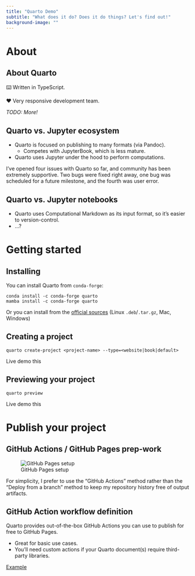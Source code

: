 ```yaml
---
title: "Quarto Demo"
subtitle: "What does it do? Does it do things? Let's find out!"
background-image: ""
---
```


# About

## About Quarto

⌨️ Written in TypeScript.

❤️ Very responsive development team.

_TODO: More!_


## Quarto vs. Jupyter ecosystem

* Quarto is focused on publishing to many formats (via Pandoc).
    * Competes with JupyterBook, which is less mature.
* Quarto uses Jupyter under the hood to perform computations.

::: {.notes}
I've opened four issues with Quarto so far, and community has been extremely
supportive. Two bugs were fixed right away, one bug was scheduled for a future
milestone, and the fourth was user error.
:::


## Quarto vs. Jupyter notebooks

* Quarto uses Computational Markdown as its input format, so it's easier to
  version-control.
* ...?


# Getting started

## Installing

You can install Quarto from `conda-forge`:

```
conda install -c conda-forge quarto
mamba install -c conda-forge quarto
```

Or you can install from the [official
sources](https://quarto.org/docs/download/) (Linux `.deb`/`.tar.gz`, Mac,
Windows)


## Creating a project

```
quarto create-project <project-name> --type=<website|book|default>
```

::: {.notes}
Live demo this
:::


## Previewing your project

```
quarto preview
```

::: {.notes}
Live demo this
:::


# Publish your project


## GitHub Actions / GitHub Pages prep-work

![GitHub Pages setup](/_media/github-pages-setup.png)

::: {.notes}
For simplicity, I prefer to use the "GitHub Actions" method rather than the
"Deploy from a branch" method to keep my repository history free of output
artifacts.
:::


## GitHub Action workflow definition

Quarto provides out-of-the-box GitHub Actions you can use to publish for free
to GitHub Pages.

* Great for basic use cases.
* You'll need custom actions if your Quarto document(s) require third-party libraries.

[Example](https://github.com/nsidc/quarto-demo/blob/main/.github/workflows/publish-to-github-pages.yml)

